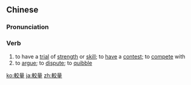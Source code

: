 {{also|较量}}
==Chinese==
{{zh-forms|s=较量}}

===Pronunciation===
{{zh-pron
|m=jiàoliàng
|c=gaau3 loeng6
|cat=v
}}

===Verb===
{{zh-verb}}

# to have a [[trial]] of [[strength]] or [[skill]]; to [[have]] a [[contest]]; to [[compete]] with
# to [[argue]]; to [[dispute]]; to [[quibble]]

{{zh-cat|Advanced}}

[[ko:較量]]
[[ja:較量]]
[[zh:較量]]